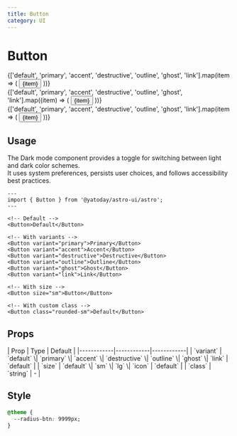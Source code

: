 ```yaml
---
title: Button
category: UI
---
```


# Button


<div className="space-y-12">
  <Demo title="Default">
    <div className="flex flex-wrap gap-2 p-2">
      {['default', 'primary', 'accent', 'destructive', 'outline', 'ghost', 'link'].map(item => (
        <Button variant={item} class="capitalize">{item}</Button>
      ))}
    </div>
  </Demo>

  <Demo title="Size: sm">
    <div className="flex flex-wrap gap-2 p-2">
      {['default', 'primary', 'accent', 'destructive', 'outline', 'ghost', 'link'].map((item) => (
        <Button size="sm" variant={item} class="capitalize">
          {item}
        </Button>
      ))}
    </div>
  </Demo>

  <Demo title="Size: lg">
    <div className="flex flex-wrap gap-2 p-2">
      {['default', 'primary', 'accent', 'destructive', 'outline', 'ghost', 'link'].map(item => (
        <Button size="lg" variant={item} class="capitalize">{item}</Button>
      ))}
    </div>
  </Demo>
</div>

## Usage

The Dark mode component provides a toggle for switching between light and dark color schemes. <br /> It uses system preferences, persists user choices, and follows accessibility best practices.

```astro
---
import { Button } from '@yatoday/astro-ui/astro';
---

<!-- Default -->
<Button>Default</Button>

<!-- With variants -->
<Button variant="primary">Primary</Button>
<Button variant="accent">Accent</Button>
<Button variant="destructive">Destructive</Button>
<Button variant="outline">Outline</Button>
<Button variant="ghost">Ghost</Button>
<Button variant="link">Link</Button>

<!-- With size -->
<Button size="sm">Button</Button>

<!-- With custom class -->
<Button class="rounded-sm">Default</Button>
```

## Props

<div className="overflow-x-auto">
  <div className="min-w-xl">
    | Prop | Type | Default | 
    |------------|------------|------------| 
    | `variant` | `default` \| `primary` \| `accent` \| `destructive` \| `outline` \| `ghost` \| `link` | `default` | 
    | `size` | `default` \| `sm` \| `lg` \| `icon` | `default` | 
    | `class` | `string` | - |
  </div>
</div>

## Style

```css
@theme {
  --radius-btn: 9999px;
}
```
